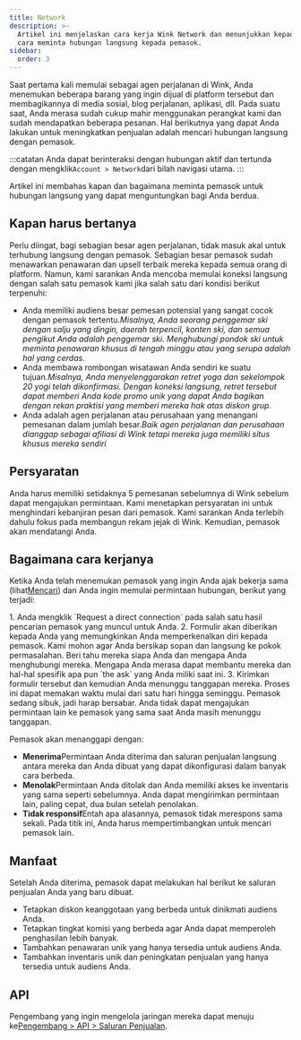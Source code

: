 ```yaml
---
title: Network
description: >-
  Artikel ini menjelaskan cara kerja Wink Network dan menunjukkan kepada Anda
  cara meminta hubungan langsung kepada pemasok.
sidebar:
  order: 3
---
```


Saat pertama kali memulai sebagai agen perjalanan di Wink, Anda menemukan beberapa barang yang ingin dijual di platform tersebut dan membagikannya di media sosial, blog perjalanan, aplikasi, dll.
Pada suatu saat, Anda merasa sudah cukup mahir menggunakan perangkat kami dan sudah mendapatkan beberapa pesanan.
Hal berikutnya yang dapat Anda lakukan untuk meningkatkan penjualan adalah mencari hubungan langsung dengan pemasok.

:::catatan
Anda dapat berinteraksi dengan hubungan aktif dan tertunda dengan mengklik`Account > Network`dari bilah navigasi utama.
:::

Artikel ini membahas kapan dan bagaimana meminta pemasok untuk hubungan langsung yang dapat menguntungkan bagi Anda berdua.

## Kapan harus bertanya

Perlu diingat, bagi sebagian besar agen perjalanan, tidak masuk akal untuk terhubung langsung dengan pemasok. Sebagian besar pemasok sudah menawarkan penawaran dan upsell terbaik mereka kepada semua orang di platform.
Namun, kami sarankan Anda mencoba memulai koneksi langsung dengan salah satu pemasok kami jika salah satu dari kondisi berikut terpenuhi:

* Anda memiliki audiens besar pemesan potensial yang sangat cocok dengan pemasok tertentu.*Misalnya, Anda seorang penggemar ski dengan salju yang dingin, daerah terpencil, konten ski, dan semua pengikut Anda adalah penggemar ski. Menghubungi pondok ski untuk meminta penawaran khusus di tengah minggu atau yang serupa adalah hal yang cerdas.*
* Anda membawa rombongan wisatawan Anda sendiri ke suatu tujuan.*Misalnya, Anda menyelenggarakan retret yoga dan sekelompok 20 yogi telah dikonfirmasi. Dengan koneksi langsung, retret tersebut dapat memberi Anda kode promo unik yang dapat Anda bagikan dengan rekan praktisi yang memberi mereka hak atas diskon grup.*
* Anda adalah agen perjalanan atau perusahaan yang menangani pemesanan dalam jumlah besar.*Baik agen perjalanan dan perusahaan dianggap sebagai afiliasi di Wink tetapi mereka juga memiliki situs khusus mereka sendiri*

## Persyaratan

Anda harus memiliki setidaknya 5 pemesanan sebelumnya di Wink sebelum dapat mengajukan permintaan.
Kami menetapkan persyaratan ini untuk menghindari kebanjiran pesan dari pemasok. Kami sarankan Anda terlebih dahulu fokus pada membangun rekam jejak di Wink. Kemudian, pemasok akan mendatangi Anda.

## Bagaimana cara kerjanya

Ketika Anda telah menemukan pemasok yang ingin Anda ajak bekerja sama (lihat[Mencari](/studio/search/)) dan Anda ingin memulai permintaan hubungan, berikut yang terjadi:

<Steps>
  1. Anda mengklik `Request a direct connection` pada salah satu hasil pencarian pemasok yang muncul untuk Anda.
  2. Formulir akan diberikan kepada Anda yang memungkinkan Anda memperkenalkan diri kepada pemasok. Kami mohon agar Anda bersikap sopan dan langsung ke pokok permasalahan. Beri tahu mereka siapa Anda dan mengapa Anda menghubungi mereka. Mengapa Anda merasa dapat membantu mereka dan hal-hal spesifik apa pun `the ask` yang Anda miliki saat ini.
  3. Kirimkan formulir tersebut dan kemudian Anda menunggu tanggapan mereka. Proses ini dapat memakan waktu mulai dari satu hari hingga seminggu. Pemasok sedang sibuk, jadi harap bersabar. Anda tidak dapat mengajukan permintaan lain ke pemasok yang sama saat Anda masih menunggu tanggapan.
</Steps>


Pemasok akan menanggapi dengan:

* **Menerima**Permintaan Anda diterima dan saluran penjualan langsung antara mereka dan Anda dibuat yang dapat dikonfigurasi dalam banyak cara berbeda.
* **Menolak**Permintaan Anda ditolak dan Anda memiliki akses ke inventaris yang sama seperti sebelumnya. Anda dapat mengirimkan permintaan lain, paling cepat, dua bulan setelah penolakan.
* **Tidak responsif**Entah apa alasannya, pemasok tidak merespons sama sekali. Pada titik ini, Anda harus mempertimbangkan untuk mencari pemasok lain.

## Manfaat

Setelah Anda diterima, pemasok dapat melakukan hal berikut ke saluran penjualan Anda yang baru dibuat.

* Tetapkan diskon keanggotaan yang berbeda untuk dinikmati audiens Anda.
* Tetapkan tingkat komisi yang berbeda agar Anda dapat memperoleh penghasilan lebih banyak.
* Tambahkan penawaran unik yang hanya tersedia untuk audiens Anda.
* Tambahkan inventaris unik dan peningkatan penjualan yang hanya tersedia untuk audiens Anda.

## API

Pengembang yang ingin mengelola jaringan mereka dapat menuju ke[Pengembang > API > Saluran Penjualan](/developers/apis/#sales-channel-api).

